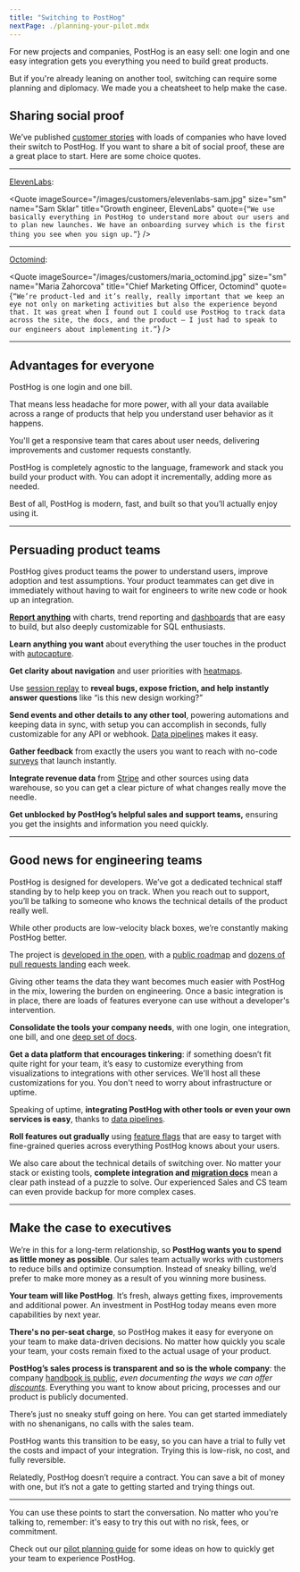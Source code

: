 ```yaml
---
title: "Switching to PostHog"
nextPage: ./planning-your-pilot.mdx
---
```


For new projects and companies, PostHog is an easy sell: one login and one easy integration gets you everything you need to build great products.

But if you're already leaning on another tool, switching can require some planning and diplomacy. We made you a cheatsheet to help make the case.

## Sharing social proof

We’ve published [customer stories](/customers) with loads of companies who have loved their switch to PostHog. If you want to share a bit of social proof, these are a great place to start. Here are some choice quotes.

***

[ElevenLabs](/customers/elevenlabs):

<Quote
    imageSource="/images/customers/elevenlabs-sam.jpg"
    size="sm"
    name="Sam Sklar"
    title="Growth engineer, ElevenLabs"
    quote={`“We use basically everything in PostHog to understand more about our users and to plan new launches. We have an onboarding survey which is the first thing you see when you sign up.”`}
/>

***

[Octomind](/customers/octomind):

<Quote
    imageSource="/images/customers/maria_octomind.jpg"
    size="sm"
    name="Maria Zahorcova"
    title="Chief Marketing Officer, Octomind"
    quote={`“We’re product-led and it’s really, really important that we keep an eye not only on marketing activities but also the experience beyond that. It was great when I found out I could use PostHog to track data across the site, the docs, and the product — I just had to speak to our engineers about implementing it.”`}
/>

***

## Advantages for everyone

PostHog is one login and one bill.

That means less headache for more power, with all your data available across a range of products that help you understand user behavior as it happens.

You'll get a responsive team that cares about user needs, delivering improvements and customer requests constantly.

PostHog is completely agnostic to the language, framework and stack you build your product with. You can adopt it incrementally, adding more as needed.

Best of all, PostHog is modern, fast, and built so that you’ll actually enjoy using it.

***

## Persuading product teams

PostHog gives product teams the power to understand users, improve adoption and test assumptions. Your product teammates can get dive in immediately without having to wait for engineers to write new code or hook up an integration.

**[Report anything](/docs/product-analytics/insights)** with charts, trend reporting and [dashboards](/docs/product-analytics/dashboards) that are easy to build, but also deeply customizable for SQL enthusiasts.

**Learn anything you want** about everything the user touches in the product with [autocapture](/docs/product-analytics/autocapture).

**Get clarity about navigation** and user priorities with [heatmaps](/docs/toolbar/heatmaps).

Use [session replay](/docs/session-replay/installation) to **reveal bugs, expose friction, and help instantly answer questions** like “is this new design working?”

**Send events and other details to any other tool**, powering automations and keeping data in sync, with setup you can accomplish in seconds, fully customizable for any API or webhook. [Data pipelines](/docs/cdp) makes it easy.

**Gather feedback** from exactly the users you want to reach with no-code [surveys](/docs/surveys/creating-surveys) that launch instantly.

**Integrate revenue data** from [Stripe](/docs/cdp/sources/stripe) and other sources using data warehouse, so you can get a clear picture of what changes really move the needle.

**Get unblocked by PostHog’s helpful sales and support teams,** ensuring you get the insights and information you need quickly.

***

## Good news for engineering teams

PostHog is designed for developers. We’ve got a dedicated technical staff standing by to help keep you on track. When you reach out to support, you’ll be talking to someone who knows the technical details of the product really well.

While other products are low-velocity black boxes, we’re constantly making PostHog better.

The project is [developed in the open](https://github.com/PostHog/posthog), with a [public roadmap](/roadmap) and [dozens of pull requests landing](https://github.com/PostHog/posthog/pulls?q=is%3Apr+is%3Aclosed) each week.

Giving other teams the data they want becomes much easier with PostHog in the mix, lowering the burden on engineering. Once a basic integration is in place, there are loads of features everyone can use without a developer's intervention.

**Consolidate the tools your company needs**, with one login, one integration, one bill, and one [deep set of docs](/docs).

**Get a data platform that encourages tinkering**: if something doesn’t fit quite right for your team, it’s easy to customize everything from visualizations to integrations with other services. We'll host all these customizations for you. You don't need to worry about infrastructure or uptime.

Speaking of uptime, **integrating PostHog with other tools or even your own services is easy**, thanks to [data pipelines](/docs/cdp).

**Roll features out gradually** using [feature flags](/docs/feature-flags/creating-feature-flags) that are easy to target with fine-grained queries across everything PostHog knows about your users.

We also care about the technical details of switching over. No matter your stack or existing tools, **complete integration and [migration docs](/docs/migration)** mean a clear path instead of a puzzle to solve. Our experienced Sales and CS team can even provide backup for more complex cases.

***

## Make the case to executives

We’re in this for a long-term relationship, so **PostHog wants you to spend as little money as possible**. Our sales team actually works with customers to reduce bills and optimize consumption. Instead of sneaky billing, we’d prefer to make more money as a result of you winning more business.

**Your team will like PostHog**. It’s fresh, always getting fixes, improvements and additional power. An investment in PostHog today means even more capabilities by next year.

**There's no per-seat charge**, so PostHog makes it easy for everyone on your team to make data-driven decisions. No matter how quickly you scale your team, your costs remain fixed to the actual usage of your product. 

**PostHog’s sales process is transparent and so is the whole company**: the company [handbook is public](/handbook), *even documenting the ways we can offer [discounts](/handbook/growth/sales/billing#coupons-and-discounts)*. Everything you want to know about pricing, processes and our product is publicly documented.

There’s just no sneaky stuff going on here. You can get started immediately with no shenanigans, no calls with the sales team.

PostHog wants this transition to be easy, so you can have a trial to fully vet the costs and impact of your integration. Trying this is low-risk, no cost, and fully reversible.

Relatedly, PostHog doesn’t require a contract. You can save a bit of money with one, but it’s not a gate to getting started and trying things out.

***

You can use these points to start the conversation. No matter who you're talking to, remember: it's easy to try this out with no risk, fees, or commitment.

Check out our [pilot planning guide](/docs/new-to-posthog/switch-guide/pilot-planning) for some ideas on how to quickly get your team to experience PostHog.